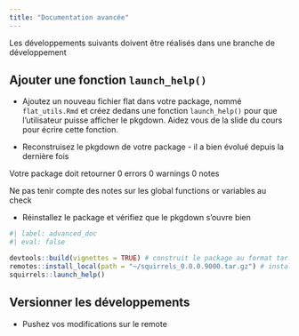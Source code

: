 ```yaml
---
title: "Documentation avancée"
---
```


::: {.callout-important collapse="false"}

Les développements suivants doivent être réalisés dans une branche de développement

:::

## Ajouter une fonction `launch_help()`

- Ajoutez un nouveau fichier flat dans votre package, nommé `flat_utils.Rmd` et créez dedans une fonction `launch_help()` pour que l’utilisateur puisse afficher le pkgdown. Aidez vous de la slide du cours pour écrire cette fonction.

- Reconstruisez le pkgdown de votre package - il a bien évolué depuis la dernière fois

::: {.callout-note collapse="false"}

Votre package doit retourner 0 errors 0 warnings 0 notes

:::

::: {.callout-note collapse="false"}

Ne pas tenir compte des notes sur les global functions or variables au check

:::

- Réinstallez le package et vérifiez que le pkgdown s’ouvre bien

```r
#| label: advanced_doc
#| eval: false

devtools::build(vignettes = TRUE) # construit le package au format tar.gz
remotes::install_local(path = "~/squirrels_0.0.0.9000.tar.gz") # installe le package depuis le format tar.gz
squirrels::launch_help()

```

## Versionner les développements

- Pushez vos modifications sur le remote

